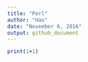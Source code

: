```yaml
---
title: "Perl"
author: "Hao"
date: "November 6, 2016"
output: github_document
---
```



```perl
print(1+1)
```

